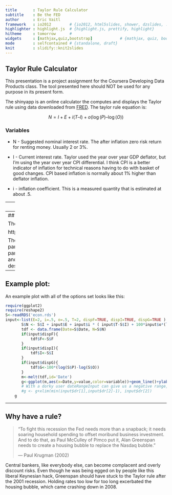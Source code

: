 ```yaml
---
title       : Taylor Rule Calculator
subtitle    : Be the FED
author      : Eric Vaitl
framework   : io2012        # {io2012, html5slides, shower, dzslides, ...}
highlighter : highlight.js  # {highlight.js, prettify, highlight}
hitheme     : tomorrow      # 
widgets     : [mathjax,quiz,bootstrap]            # {mathjax, quiz, bootstrap}
mode        : selfcontained # {standalone, draft}
knit        : slidify::knit2slides
---
```


## Taylor Rule Calculator

This presentation is a project assignment for the Coursera Developing Data Products class. The tool presented here should NOT be used for any purpose in its present form. 

The shinyapp is an online calculator the computes and displays the Taylor rule using data downloaded from [FRED](https://fred.stlouisfed.org/). The taylor rule equation is: 

$$  N = I + E + i(T – I) + o(\log(P) – \log(O)) $$


### Variables 
* N - Suggested nominal interest rate. The after inflation zero risk return for renting money. Usually 2 or 3%. 

* I - Current interest rate. Taylor used the year over year GDP deflator, but I'm using the year over year CPI differential. I think CPI is a better indicator of inflation for technical reasons having to do with basket of good changes. CPI based inflation is normally about 1% higher than deflator inflation. 

* i - inflation coefficient. This is a measured quantity that is estimated at about .5. 

---
## More Varibles

* T - Target inflation rate. Most economists agree that inflation in the 2%-3% range decreases friction in labor markets without overly interfering with price indicators. With 0 inflation, people in shrinking industries would have to take wage cuts, which they would hate. With high inflation, everybody becomes too interested in getting rid of cash to do more productive work. 

* o - output coefficient. Another measured coefficient. Estimated at between 0 and .5.

* P - Potential output. The feds best guess at what the economy could produce at full capacity. If GDP is more than P, then we will see strong inflationary forces and producers compete for resources. Pulled from FRED.  

* O - Current output (GDP).  Total output of goods and services.  Pulled from FRED. 

* F - The actual federal funds rate. Pulled from FRED. 

---
## Kicking off the application 

The URL for the application is: 

https://evaitl.shinyapps.io/taylor/

The page lets you pick input parameters, adjust estimated parameters, set a date range, and plot the various series described above. 

--- 
## Example plot:
An example plot with all of the options set looks like this: 

```r
require(ggplot2)
require(reshape2)
S<-readRDS('econ.rds')
input<-list(E=2, i=.5, o=.5, T=2, dispF=TRUE, dispI=TRUE, dispG=TRUE )
       S$N <- S$I + input$E + input$i * ( input$T-S$I) + 100*input$o*(log(S$P)-log(S$O))
       tdf <- data.frame(Date=S$Date, N=S$N)
       if(input$dispF){
           tdf$F<-S$F
       }
       if(input$dispI){
           tdf$I<-S$I
       }
       if(input$dispG){
           tdf$G<-100*(log(S$P)-log(S$O))
       }
       m<-melt(tdf,id='Date')
       g<-ggplot(m,aes(x=Date,y=value,color=variable))+geom_line()+ylab('Rate (%)')
       # With a dorky user dateRangeInput can give us a negative range, which sucks.
       #g <- g+xlim(min(input$dr[1],input$dr[2]-1), input$dr[2])
    g
```

---
## Why have a rule?

> "To fight this recession the Fed needs more than a snapback; it
> needs soaring household spending to offset moribund business
> investment. And to do that, as Paul McCulley of Pimco put it, Alan
> Greenspan needs to create a housing bubble to replace the Nasdaq
> bubble."
> 
> — Paul Krugman (2002)

Central bankers, like everybody else, can become complacent and overly discount risks. Even though he was being egged on by people like this liberal Keynesian hack, Greenspan should have stuck to the Taylor rule after the 2001 recession. Holding rates too low for too long excerbated the housing bubble, which came crashing down in 2008. 